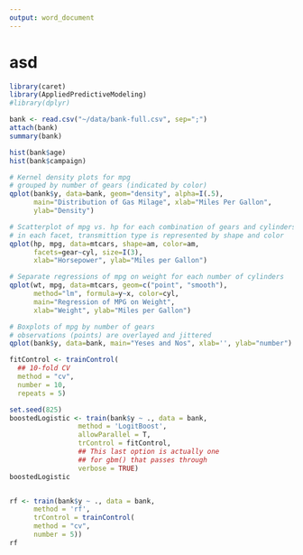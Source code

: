 ```yaml
---
output: word_document
---
```


# asd

```r
library(caret)
library(AppliedPredictiveModeling)
#library(dplyr)

bank <- read.csv("~/data/bank-full.csv", sep=";")
attach(bank)
summary(bank)

hist(bank$age)
hist(bank$campaign)

# Kernel density plots for mpg
# grouped by number of gears (indicated by color)
qplot(bank$y, data=bank, geom="density", alpha=I(.5), 
      main="Distribution of Gas Milage", xlab="Miles Per Gallon", 
      ylab="Density")

# Scatterplot of mpg vs. hp for each combination of gears and cylinders
# in each facet, transmittion type is represented by shape and color
qplot(hp, mpg, data=mtcars, shape=am, color=am, 
      facets=gear~cyl, size=I(3),
      xlab="Horsepower", ylab="Miles per Gallon") 

# Separate regressions of mpg on weight for each number of cylinders
qplot(wt, mpg, data=mtcars, geom=c("point", "smooth"), 
      method="lm", formula=y~x, color=cyl, 
      main="Regression of MPG on Weight", 
      xlab="Weight", ylab="Miles per Gallon")

# Boxplots of mpg by number of gears 
# observations (points) are overlayed and jittered
qplot(bank$y, data=bank, main="Yeses and Nos", xlab='', ylab="number")

fitControl <- trainControl(
  ## 10-fold CV
  method = "cv",
  number = 10,
  repeats = 5)

set.seed(825)
boostedLogistic <- train(bank$y ~ ., data = bank,
                 method = 'LogitBoost',
                 allowParallel = T,
                 trControl = fitControl,
                 ## This last option is actually one
                 ## for gbm() that passes through
                 verbose = TRUE)
boostedLogistic


rf <- train(bank$y ~ ., data = bank,
      method = 'rf',
      trControl = trainControl(
      method = "cv",
      number = 5))
rf

```
